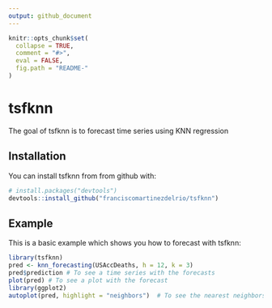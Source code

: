 ```yaml
---
output: github_document
---
```


<!-- README.md is generated from README.Rmd. Please edit that file -->

```r
knitr::opts_chunk$set(
  collapse = TRUE,
  comment = "#>",
  eval = FALSE,
  fig.path = "README-"
)
```

# tsfknn

The goal of tsfknn is to forecast time series using KNN regression

## Installation

You can install tsfknn from from github with:

```r
# install.packages("devtools")
devtools::install_github("franciscomartinezdelrio/tsfknn")
```

## Example

This is a basic example which shows you how to forecast with tsfknn:

```r
library(tsfknn)
pred <- knn_forecasting(USAccDeaths, h = 12, k = 3)
pred$prediction # To see a time series with the forecasts
plot(pred) # To see a plot with the forecast
library(ggplot2)
autoplot(pred, highlight = "neighbors")  # To see the nearest neighbors
```
